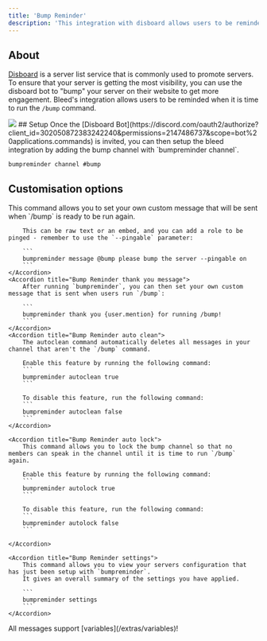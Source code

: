 ```yaml
---
title: 'Bump Reminder'
description: 'This integration with disboard allows users to be reminded whenever they need to run the bump command within disboard in your guild.'
---
```

## About
[Disboard](https://disboard.org/) is a server list service that is commonly used to promote servers. To ensure that your server is getting the most visibility, you can use the disboard bot to "bump" your server on their website to get more engagement. Bleed's integration allows users to be reminded when it is time to run the `/bump` command.
<Frame caption="Example bump reminder usage">
  <img src="https://github.com/ju/docs/blob/main/static/bprm.png?raw=true" />
</Frame>
## Setup
Once the [Disboard Bot](https://discord.com/oauth2/authorize?client_id=302050872383242240&permissions=2147486737&scope=bot%20applications.commands) is invited, you can then setup the bleed integration by adding the bump channel with `bumpreminder channel`.

```
bumpreminder channel #bump
```


## Customisation options
<AccordionGroup>
    <Accordion title="Bump Reminder message">
        This command allows you to set your own custom message that will be sent when `/bump` is ready to be run again. 
        
        This can be raw text or an embed, and you can add a role to be pinged - remember to use the `--pingable` parameter: 

        ```
        bumpreminder message @bump please bump the server --pingable on
        ```
    </Accordion>
    <Accordion title="Bump Reminder thank you message">
        After running `bumpreminder`, you can then set your own custom message that is sent when users run `/bump`: 

        ```
        bumpreminder thank you {user.mention} for running /bump!
        ```
    </Accordion>
    <Accordion title="Bump Reminder auto clean">
        The autoclean command automatically deletes all messages in your channel that aren't the `/bump` command.

        Enable this feature by running the following command:
        ```
        bumpreminder autoclean true
        ```

        To disable this feature, run the following command:
        ```
        bumpreminder autoclean false
        ``` 
    </Accordion>
    
    <Accordion title="Bump Reminder auto lock">
        This command allows you to lock the bump channel so that no members can speak in the channel until it is time to run `/bump` again.

        Enable this feature by running the following command:
        ```
        bumpreminder autolock true
        ```

        To disable this feature, run the following command:
        ```
        bumpreminder autolock false
        ```

    </Accordion>
    
    <Accordion title="Bump Reminder settings">
        This command allows you to view your servers configuration that has just been setup with `bumpreminder`. 
        It gives an overall summary of the settings you have applied.

        ```
        bumpreminder settings
        ```
    </Accordion>
</AccordionGroup>
<Info>
    All messages support [variables](/extras/variables)!
</Info>



